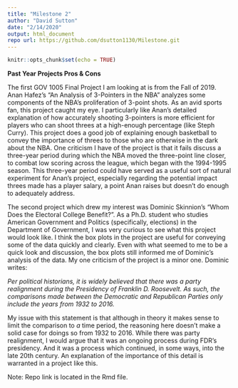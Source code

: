 ```yaml
---
title: "Milestone 2"
author: "David Sutton"
date: "2/14/2020"
output: html_document
repo url: https://github.com/dsutton1130/Milestone.git
---
```


```r
knitr::opts_chunk$set(echo = TRUE)
```

**Past Year Projects Pros & Cons**

The first GOV 1005 Final Project I am looking at is from the Fall of 2019. Anan Hafez's "An Analysis of 3-Pointers in the NBA" analyzes some components of the NBA's proliferation of 3-point shots. As an avid sports fan, this project caught my eye. I particularly like Anan's detailed explanation of how accurately shooting 3-pointers is more efficient for players who can shoot threes at a high-enough percentage (like Steph Curry). This project does a good job of explaining enough basketball to convey the importance of threes to those who are otherwise in the dark about the NBA. One criticism I have of the project is that it fails discuss a three-year period during which the NBA moved the three-point line closer, to combat low scoring across the league, which began with the 1994-1995 season. This three-year period could have served as a useful sort of natural experiment for Anan's project, especially regarding the potential impact threes made has a player salary, a point Anan raises but doesn't do enough to adequately address.


The second project which drew my interest was Dominic Skinnion's "Whom Does the Electoral College Benefit?". As a Ph.D. student who studies American Government and Politics (specifically, elections) in the Department of Government, I was very curious to see what this project would look like. I think the box plots in the project are useful for conveying some of the data quickly and clearly. Even with what seemed to me to be a quick look and discussion, the box plots still informed me of Dominic's analysis of the data. My one criticism of the project is a minor one. Dominic writes:

*Per political historians, it is widely believed that there was a party realignment during the Presidency of Franklin D. Roosevelt. As such, the comparisons made between the Democratic and Republican Parties only include the years from 1932 to 2016.*

My issue with this statement is that although in theory it makes sense to limit the comparison to *a* time period, the reasoning here doesn't make a solid case for doings so from 1932 to 2016. While there was party realignment, I would argue that it was an ongoing process during FDR's presidency. And it was a process which continued, in some ways, into the late 20th century. An explanation of the importance of this detail is warranted in a project like this.


Note: Repo link is located in the Rmd file.

